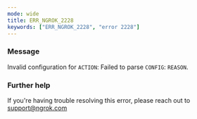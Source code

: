 ```yaml
---
mode: wide
title: ERR_NGROK_2228
keywords: ["ERR_NGROK_2228", "error 2228"]
---
```


### Message

Invalid configuration for `ACTION`: Failed to parse `CONFIG`: `REASON`.

### Further help

If you're having trouble resolving this error, please reach out to [support@ngrok.com](mailto:support@ngrok.com?subject=Help%20with%20ERR_NGROK_2228)
